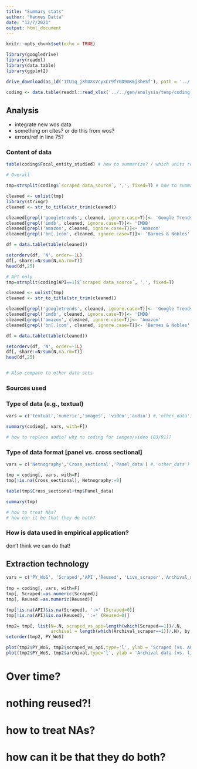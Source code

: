 ```yaml
---
title: "Summary stats"
author: "Hannes Datta"
date: "12/7/2021"
output: html_document
---
```


```r
knitr::opts_chunk$set(echo = TRUE)

library(googledrive)
library(readxl)
library(data.table)
library(ggplot2)

drive_download(as_id('1TU1q_jXhUXsVcyxCr9fYGD9mK6j3he5f'), path = '../../gen/analysis/temp/coding.xlsx', overwrite=T)

coding <- data.table(readxl::read_xlsx('../../gen/analysis/temp/coding.xlsx'))


```

## Analysis

- integrate new wos data
- something on cites? or do this from wos?
- errors/ref in line 75?

### Content of data
```r

table(coding$Focal_entity_studied) # how to summarize? / which units represent our "target" units? instead, use keywords & do LDA?

# Overall

tmp=strsplit(coding$`scraped data_source`, ',', fixed=T) # how to summarize?

cleaned <- unlist(tmp)
library(stringr)
cleaned <- str_to_title(str_trim(cleaned))

cleaned[grepl('googletrends', cleaned, ignore.case=T)]<- 'Google Trends'
cleaned[grepl('imdb', cleaned, ignore.case=T)]<- 'IMDB'
cleaned[grepl('amazon', cleaned, ignore.case=T)]<- 'Amazon'
cleaned[grepl('bn[.]com', cleaned, ignore.case=T)]<- 'Barnes & Nobles'

df = data.table(table(cleaned))

setorderv(df, 'N', order=-1L)
df[, share:=N/sum(N,na.rm=T)]
head(df,25)

# API only
tmp=strsplit(coding[API==1]$`scraped data_source`, ',', fixed=T) 

cleaned <- unlist(tmp)
cleaned <- str_to_title(str_trim(cleaned))

cleaned[grepl('googletrends', cleaned, ignore.case=T)]<- 'Google Trends'
cleaned[grepl('imdb', cleaned, ignore.case=T)]<- 'IMDB'
cleaned[grepl('amazon', cleaned, ignore.case=T)]<- 'Amazon'
cleaned[grepl('bn[.]com', cleaned, ignore.case=T)]<- 'Barnes & Nobles'

df = data.table(table(cleaned))

setorderv(df, 'N', order=-1L)
df[, share:=N/sum(N,na.rm=T)]
head(df,25)


# Also compare to other data sets
```

### Sources used

### Type of data (e.g., textual)

```r
vars = c('textual','numeric','images', 'video','audio') #,'other_data')

summary(coding[, vars, with=F])

# how to replace audio? why no coding for iamges/video (83/91)?

```

### Type of data format [panel vs. cross sectional]

```r
vars = c('Netnography','Cross_sectional','Panel_data') #,'other_data')

tmp = coding[, vars, with=F]
tmp[!is.na(Cross_sectional), Netnography:=0]

table(tmp$Cross_sectional+tmp$Panel_data)

summary(tmp)

# how to treat NAs?
# how can it be that they do both?

```

### How is data used in empirical application?

don't think we can do that!

## Extraction technology

```r
vars = c('PY_WoS', 'Scraped','API','Reused', 'Live_scraper','Archival_scraper') #,'other_data')
		
tmp = coding[, vars, with=F]
tmp[, Scraped:=as.numeric(Scraped)]
tmp[, Reused:=as.numeric(Reused)]

tmp[!is.na(API)&is.na(Scraped), ':=' (Scraped=0)]
tmp[!is.na(API)&is.na(Reused), ':=' (Reused=0)]

tmp2= tmp[, list(N=.N, scraped_vs_api=length(which(Scraped==1))/.N,
                 archival = length(which(Archival_scraper==1))/.N), by = c('PY_WoS')]
setorder(tmp2, PY_WoS)

plot(tmp2$PY_WoS, tmp2$scraped_vs_api,type='l', ylab = 'Scraped (vs. API data)', xlab = 'year of publication')
plot(tmp2$PY_WoS, tmp2$archival,type='l', ylab = 'Archival data (vs. live data)', xlab = 'year of publication')
```

# Over time?

# nothing reused?!

# how to treat NAs?
# how can it be that they do both?

